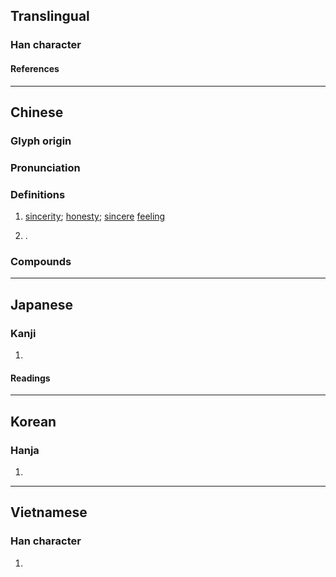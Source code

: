 {{character info}}
==Translingual==

===Han character===
{{Han char|rn=61|rad=心|as=04|sn=7|four=94012|canj=PLBU|ids=⿰忄冘}}

====References====
{{Han ref|kx=0378.130|dkj=10382|dj=0706.130|hdz=42278.080|uh=5FF1}}

----

==Chinese==
{{zh-forms}}

===Glyph origin===
{{Han etym}}

===Pronunciation===
{{zh-pron
|m=chén
|ma=y
|c=sam4
|h=
|md=
|mn=qz,tw,xm,zz:sîm
|w=
|mc=y
|oc=y
|cat=n,pn
}}

===Definitions===
{{zh-hanzi}}

# [[sincerity]]; [[honesty]]; [[sincere]] [[feeling]]
# {{surname|zh|nodot=1}}.

===Compounds===
{{zh-der|微忱|丹忱|忱悃|忱辭|忠忱|熱忱|滿腔熱忱|歸忱|謝忱|赤忱|血忱|賀忱}}

----

==Japanese==

===Kanji===
{{ja-kanji|grade=|rs=心04}}

# {{rfdef|ja|sort=心04}}

====Readings====
{{ja-readings
|goon=じん<じむ
|kanon=しん<しむ
|kun=まこと-
}}

----

==Korean==

===Hanja===
{{ko-hanja|침}}

# {{rfdef|ko|sort=心04}}

----

==Vietnamese==

===Han character===
{{vi-readings|rs=心04|reading=thầm}}

# {{rfdef|vi|sort=心04}}
